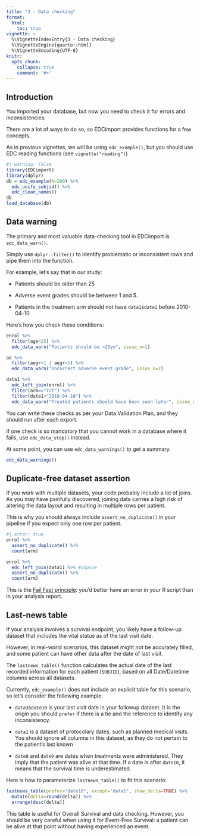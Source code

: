 ```yaml
---
title: "3 - Data checking"
format: 
  html:
    toc: true
vignette: >
  %\VignetteIndexEntry{3 - Data checking}
  %\VignetteEngine{quarto::html}
  %\VignetteEncoding{UTF-8}
knitr:
  opts_chunk:
    collapse: true
    comment: '#>'
---
```


## Introduction

You imported your database, but now you need to check it for errors and inconsistencies.

There are a lot of ways to do so, so EDCimport provides functions for a few concepts.

As in previous vignettes, we will be using `edc_example()`, but you should use EDC reading functions (see `vignette("reading")`)

```r
#| warning: false
library(EDCimport)
library(dplyr)
db = edc_example(N=200) %>% 
  edc_unify_subjid() %>% 
  edc_clean_names()
db
load_database(db)
```

## Data warning

The primary and most valuable data-checking tool in EDCimport is `edc_data_warn()`.

Simply use `dplyr::filter()` to identify problematic or inconsistent rows and pipe them into the function.

For example, let's say that in our study:

-   Patients should be older than 25

-   Adverse event grades should be between 1 and 5.

-   Patients in the treatment arm should not have `data1$date1` before 2010-04-10

Here's how you check these conditions:

```r
enrol %>% 
  filter(age<25) %>% 
  edc_data_warn("Patients should be >25yo", issue_n=1)

ae %>% 
  filter(aegr<1 | aegr>5) %>% 
  edc_data_warn("Incorrect adverse event grade", issue_n=2)

data1 %>% 
  edc_left_join(enrol) %>% 
  filter(arm=="Trt") %>% 
  filter(date1<"2010-04-10") %>% 
  edc_data_warn("Treated patients should have been seen later", issue_n=3)
```

You can write these checks as per your Data Validation Plan, and they should run after each export.

If one check is so mandatory that you cannot work in a database where it fails, use `edc_data_stop()` instead.

At some point, you can use `edc_data_warnings()` to get a summary.

```r
edc_data_warnings()
```

## Duplicate-free dataset assertion

If you work with multiple datasets, your code probably include a lot of joins. As you may have painfully discovered, joining data carries a high risk of altering the data layout and resulting in multiple rows per patient.

This is why you should always include `assert_no_duplicate()` in your pipeline if you expect only one row per patient.

```r
#| error: true
enrol %>% 
  assert_no_duplicate() %>% 
  count(arm)

enrol %>% 
  edc_left_join(data1) %>% #oopsie
  assert_no_duplicate() %>% 
  count(arm)
```

::: callout-tip
This is the [Fail Fast principle](https://www.codereliant.io/fail-fast-pattern/): you'd better have an error in your R script than in your analysis report.
:::

## Last-news table

If your analysis involves a survival endpoint, you likely have a follow-up dataset that includes the vital status as of the last visit date.

However, in real-world scenarios, this dataset might not be accurately filled, and some patient can have other data after the date of last visit.

The `lastnews_table()` function calculates the actual date of the last recorded information for each patient (`SUBJID`), based on all Date/Datetime columns across all datasets.

Currently, `edc_example()` does not include an explicit table for this scenario, so let's consider the following example:

-   `data3$date10` is your last visit date in your followup dataset. It is the origin you should `prefer` if there is a tie and the reference to identify any inconsistency.

-   `data1` is a dataset of protocolary dates, such as planned medical visits. You should ignore all columns in this dataset, as they do not pertain to the patient's last known

-   `date8` and `date9` are dates when treatments were administered. They imply that the patient was alive at that time. If a date is after `date10`, it means that the survival time is underestimated.

Here is how to parameterize `lastnews_table()` to fit this scenario:

```r
lastnews_table(prefer="date10", except="data1", show_delta=TRUE) %>% 
  mutate(delta=round(delta)) %>% 
  arrange(desc(delta))
```

::: callout-warning
This table is useful for Overall Survival and data checking. However, you should be very careful when using it for Event-Free Survival: a patient can be alive at that point without having experienced an event.
:::
